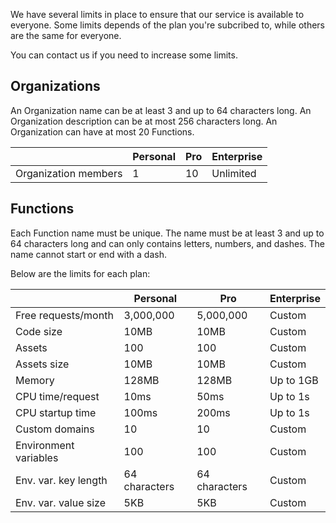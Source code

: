 We have several limits in place to ensure that our service is available to everyone. Some limits depends of the plan you're subcribed to, while others are the same for everyone.

You can contact us if you need to increase some limits.

## Organizations

An Organization name can be at least 3 and up to 64 characters long. An Organization description can be at most 256 characters long. An Organization can have at most 20 Functions.

|                      | Personal | Pro | Enterprise |
| -------------------- | -------- | --- | ---------- |
| Organization members | 1        | 10  | Unlimited  |

## Functions

Each Function name must be unique. The name must be at least 3 and up to 64 characters long and can only contains letters, numbers, and dashes. The name cannot start or end with a dash.

Below are the limits for each plan:

|                       | Personal      | Pro           | Enterprise |
| --------------------- | ------------- | ------------- | ---------- |
| Free requests/month   | 3,000,000     | 5,000,000     | Custom     |
| Code size             | 10MB          | 10MB          | Custom     |
| Assets                | 100           | 100           | Custom     |
| Assets size           | 10MB          | 10MB          | Custom     |
| Memory                | 128MB         | 128MB         | Up to 1GB  |
| CPU time/request      | 10ms          | 50ms          | Up to 1s   |
| CPU startup time      | 100ms         | 200ms         | Up to 1s   |
| Custom domains        | 10            | 10            | Custom     |
| Environment variables | 100           | 100           | Custom     |
| Env. var. key length  | 64 characters | 64 characters | Custom     |
| Env. var. value size  | 5KB           | 5KB           | Custom     |
